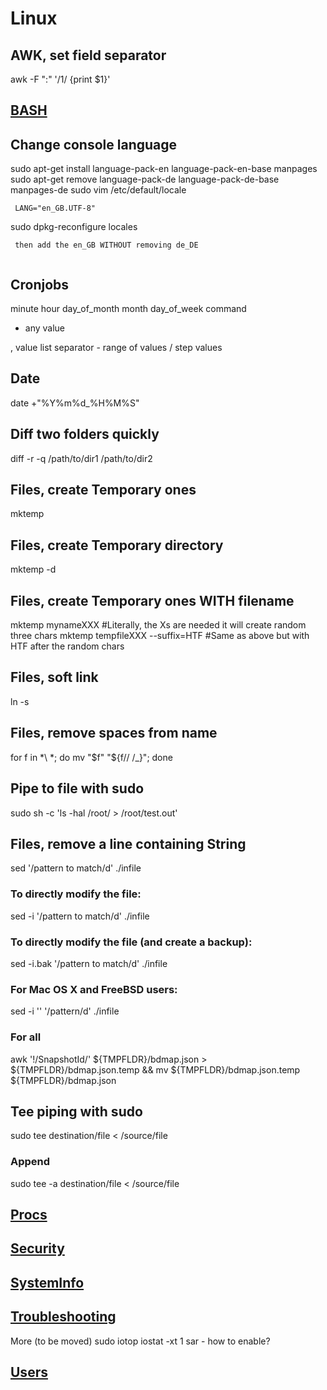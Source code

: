 = Linux =

== AWK, set field separator ==
awk -F  ":" '/1/ {print $1}'

== [[BASH]] ==

== Change console language ==
sudo apt-get install language-pack-en language-pack-en-base manpages
sudo apt-get remove language-pack-de language-pack-de-base manpages-de
sudo vim /etc/default/locale
  LANG="en_GB.UTF-8"
sudo dpkg-reconfigure locales
  then add the en_GB WITHOUT removing de_DE
  
== Cronjobs ==
minute hour day_of_month month day_of_week command
* any value
, value list separator
- range of values
/ step values

== Date == 
date +"%Y%m%d_%H%M%S"

== Diff two folders quickly ==
diff -r -q /path/to/dir1 /path/to/dir2

== Files, create Temporary ones ==
mktemp
== Files, create Temporary directory ==
mktemp -d
== Files, create Temporary ones WITH filename ==
mktemp mynameXXX      #Literally, the Xs are needed it will create random three chars
mktemp tempfileXXX --suffix=HTF    #Same as above but with HTF after the random chars

== Files, soft link ==
ln -s <DESTINATION> <NEW_LINK_FILE>

== Files, remove spaces from name ==
for f in *\ *; do mv "$f" "${f// /_}"; done

== Pipe to file with sudo ==
sudo sh -c 'ls -hal /root/ > /root/test.out'

== Files, remove a line containing String ==
sed '/pattern to match/d' ./infile

=== To directly modify the file: ===
sed -i '/pattern to match/d' ./infile

=== To directly modify the file (and create a backup): ===
sed -i.bak '/pattern to match/d' ./infile

=== For Mac OS X and FreeBSD users: ===
sed -i '' '/pattern/d' ./infile

=== For all ===
awk '!/SnapshotId/' ${TMPFLDR}/bdmap.json > ${TMPFLDR}/bdmap.json.temp && mv ${TMPFLDR}/bdmap.json.temp ${TMPFLDR}/bdmap.json


== Tee piping with sudo ==
sudo tee destination/file < /source/file

=== Append ===
sudo tee -a destination/file < /source/file

== [[Procs]] ==

== [[Security]] ==

== [[SystemInfo]] ==

== [[Troubleshooting]] ==
More (to be moved)
sudo iotop
iostat -xt 1
sar - how to enable?

== [[Users]] ==

